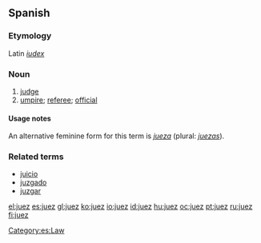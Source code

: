==Spanish==
===Etymology===
Latin ''[[iudex]]''
===Noun===
{{es-noun-mf|mpl=jueces|fpl=jueces}}

# [[judge]]
# [[umpire]]; [[referee]]; [[official]]

====Usage notes====
An alternative feminine form for this term is ''[[jueza]]'' (plural: ''[[juezas]]'').

===Related terms===
*[[juicio]]
*[[juzgado]]
*[[juzgar]]

[[Category:es:Law]]

[[el:juez]]
[[es:juez]]
[[gl:juez]]
[[ko:juez]]
[[io:juez]]
[[id:juez]]
[[hu:juez]]
[[oc:juez]]
[[pt:juez]]
[[ru:juez]]
[[fi:juez]]